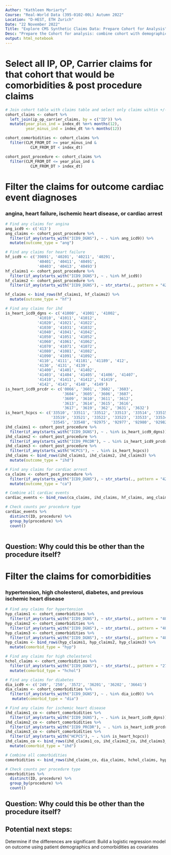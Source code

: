 ```yaml
---
Author: "Kathleen Moriarty"
Course: "Real-World Data (395-0102-00L) Autumn 2022"
Location: "D-HEST, ETH Zurich"
Date: "22 November 2022"
Title: "Explore CMS Synthetic Claims Data: Prepare Cohort for Analysis"
Desc: "Prepare the Cohort for analysis: combine cohort with demographics and  select all claims records 12+/- index date"
output: html_notebook
---
```



# Select all IP, OP, Carrier claims for that cohort that would be comorbidities & post procedure claims

```r

# Join cohort table with claims table and select only claims wihtin +/- 12 months of index date
cohort_claims <- cohort %>% 
  left_join(ip_op_carrier_claims, by = c("ID")) %>% 
  mutate(year_plus_ind = index_dt %m+% months(12),
         year_minus_ind = index_dt %m-% months(12))

cohort_comorbidities <- cohort_claims %>% 
  filter(CLM_FROM_DT >= year_minus_ind &
           CLM_FROM_DT < index_dt)

cohort_post_procedure <- cohort_claims %>% 
  filter(CLM_FROM_DT <= year_plus_ind &
           CLM_FROM_DT > index_dt)


```

# Filter the claims for outcome cardiac event diagnoses
### angina, heart failure, ischemic heart disease, or cardiac arrest

```r

# Find any claims for angina
ang_icd9 <- c('413')
ang_claims <- cohort_post_procedure %>% 
  filter(if_any(starts_with("ICD9_DGNS"), ~ . %in% ang_icd9)) %>% 
  mutate(outcome_type = "ang")

# Find any claims for heart failure
hf_icd9 <- c('39891', '40201', '40211', '40291',
              '40401', '40411', '40491', 
              '40403', '40413', '40493')
hf_claims1 <- cohort_post_procedure %>% 
  filter(if_any(starts_with("ICD9_DGNS"), ~ . %in% hf_icd9))
hf_claims2 <- cohort_post_procedure %>% 
  filter(if_any(starts_with("ICD9_DGNS"), ~ str_starts(., pattern = "428")))

hf_claims <- bind_rows(hf_claims1, hf_claims2) %>% 
  mutate(outcome_type = "hf")

# Find any claims for ihd
is_heart_icd9_dgns <- c('41000', '41001', '41002', 
              '41010', '41011', '41012',
              '41020', '41021', '41022', 
              '41030', '41031', '41032', 
              '41040', '41041', '41042', 
              '41050', '41051', '41052', 
              '41060', '41061', '41062', 
              '41070', '41071', '41072', 
              '41080', '41081', '41082', 
              '41090', '41091', '41092', 
              '4110', '4111', '41181', '41189', '412', 
              '4130', '4131', '4139', 
              '41400', '41401', '41402', 
              '41403', '41404', '41405', '41406', '41407', 
              '41410', '41411', '41412', '41419', 
              '4142', '4143', '4148', '4149')
is_heart_icd9_prcdr <- c('0066', '3601', '3602', '3603', 
                         '3604', '3605', '3606', '3607', 
                         '3609', '3610', '3611', '3612', 
                         '3613', '3614', '3615', '3616', 
                         '3617', '3619', '362', '3631', '3632')
is_heart_hcpcs <- c('33510', '33511', '33512', '33513', '33514', '33515', '33516', '33517', '33518', 
                    '33519', '33521', '33522', '33523', '33533', '33534', '33535', '33536', '33542', 
                    '33545', '33548', '92975', '92977', '92980', '92982', '92995', '33140', '33141')
ihd_claims1 <- cohort_post_procedure %>% 
  filter(if_any(starts_with("ICD9_DGNS"), ~ . %in% is_heart_icd9_dgns))
ihd_claims2 <- cohort_post_procedure %>% 
  filter(if_any(starts_with("ICD9_PRCDR"), ~ . %in% is_heart_icd9_prcdr))
ihd_claims3 <- cohort_post_procedure %>% 
  filter(if_any(starts_with("HCPCS"), ~ . %in% is_heart_hcpcs))
ihd_claims <- bind_rows(ihd_claims1, ihd_claims2, ihd_claims3) %>% 
  mutate(outcome_type = "ihd")

# Find any claims for cardiac arrest
ca_claims <- cohort_post_procedure %>% 
  filter(if_any(starts_with("ICD9_DGNS"), ~ str_starts(., pattern = "4275"))) %>% 
  mutate(outcome_type = "ca")

# Combine all cardiac events
cardiac_events <- bind_rows(ca_claims, ihd_claims, hf_claims, ang_claims)

# Check counts per procedure type
cardiac_events %>% 
  distinct(ID, procedure) %>% 
  group_by(procedure) %>% 
  count()
  

```

## Question: Why could this be other than the procedure itself?

# Filter the claims for comorbidities
### hypertension, high cholesterol, diabetes, and previous ischemic heart disease

```r

# Find any claims for hypertension
hyp_claims1 <- cohort_comorbidities %>% 
  filter(if_any(starts_with("ICD9_DGNS"), ~ str_starts(., pattern = "4011")))
hyp_claims2 <- cohort_comorbidities %>% 
  filter(if_any(starts_with("ICD9_DGNS"), ~ str_starts(., pattern = "4019")))
hyp_claims3 <- cohort_comorbidities %>% 
  filter(if_any(starts_with("ICD9_DGNS"), ~ str_starts(., pattern = "4010")))
hyp_claims <- bind_rows(hyp_claims1, hyp_claims2, hyp_claims3) %>% 
  mutate(comorbid_type = "hyp")

# Find any claims for high cholesterol
hchol_claims <- cohort_comorbidities %>% 
  filter(if_any(starts_with("ICD9_DGNS"), ~ str_starts(., pattern = "2720"))) %>% 
  mutate(comorbid_type = "hchol")

# Find any claims for diabetes
dia_icd9 <- c('249', '250', '3572', '36201', '36202', '36641')
dia_claims <- cohort_comorbidities %>% 
  filter(if_any(starts_with("ICD9_DGNS"), ~ . %in% dia_icd9)) %>% 
   mutate(comorbid_type = "dia")

# Find any claims for ischemic heart disease
ihd_claims1_co <- cohort_comorbidities %>% 
  filter(if_any(starts_with("ICD9_DGNS"), ~ . %in% is_heart_icd9_dgns))
ihd_claims2_co <- cohort_comorbidities %>% 
  filter(if_any(starts_with("ICD9_PRCDR"), ~ . %in% is_heart_icd9_prcdr))
ihd_claims3_co <- cohort_comorbidities %>% 
  filter(if_any(starts_with("HCPCS"), ~ . %in% is_heart_hcpcs))
ihd_claims_co <- bind_rows(ihd_claims1_co, ihd_claims2_co, ihd_claims3_co) %>% 
  mutate(comorbid_type = "ihd")

# Combine all comorbidities
comorbidities <- bind_rows(ihd_claims_co, dia_claims, hchol_claims, hyp_claims)

# Check counts per procedure type
comorbidities %>% 
  distinct(ID, procedure) %>% 
  group_by(procedure) %>% 
  count()

```

## Question: Why could this be other than the procedure itself?

## Potential next steps: 
Determine if the differences are significant: 
Build a logistic regression model on outcome using patient demographics and comorbidities as covariates

